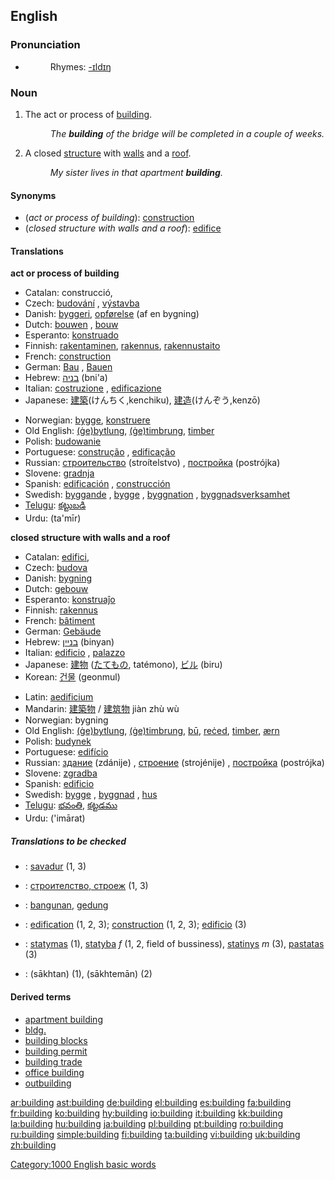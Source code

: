 ==English==

===Pronunciation===
*{{audio|en-us-building.ogg|Audio (US)}}
*:Rhymes: [[Rhymes:English:-ɪldɪŋ|-ɪldɪŋ]]

===Noun===
{{en-noun}}

# {{uncountable}} The act or process of [[build]]ing.
#: ''The '''building''' of the bridge will be completed in a couple of weeks.''
# A closed [[structure]] with [[wall]]s and a [[roof]].
#: ''My sister lives in that apartment '''building'''.''

====Synonyms====
*(''act or process of building''): [[construction]]
*(''closed structure with walls and a roof''): [[edifice]]

====Translations====
'''act or process of building'''
{{top}}
*Catalan: construcció, {{f}}
*Czech: [[budování]] {{n}}, [[výstavba]] {{f}}
*Danish: [[byggeri]], [[opførelse]] (af en bygning)
*Dutch: [[bouwen]] {{n}}, [[bouw]] {{m}}
*Esperanto: [[konstruado]]
*Finnish: [[rakentaminen]], [[rakennus]], [[rakennustaito]]
*French: [[construction#French|construction]] {{f}}
*German: [[Bau]] {{m}}, [[Bauen]] {{n}}
*Hebrew: [[בניה]] (bni'a) {{f}}
*Italian: [[costruzione]] {{f}}, [[edificazione]] {{f}}
*Japanese: [[建築]](けんちく,kenchiku), [[建造]](けんぞう,kenzō)
{{mid}}
*Norwegian: [[bygge]], [[konstruere]]
*Old English: [[bytlung|(ġe)bytlung]], [[timbrung|(ġe)timbrung]], [[timber]]
*Polish: [[budować|budowanie]]
*Portuguese: [[construção]] {{f}}, [[edificação]] {{f}}
*Russian: [[строительство]] (stroítelstvo) {{n}}, [[постройка]] (postrójka) {{f}}
*Slovene: [[gradnja]] {{f}}
*Spanish: [[edificación]] {{f}}, [[construcción]] {{f}}
*Swedish: [[byggande]] {{n}}, [[bygge]] {{n}}, [[byggnation]] {{c}}, [[byggnadsverksamhet]] {{c}}
*[[Telugu]]: [[కట్టుబడి]]
*Urdu: {{URchar|[[تعمیر]]}} (ta'mīr) {{f}}
{{bottom}}

'''closed structure with walls and a roof'''
{{top}}
*Catalan: [[edifici]], {{m}}
*Czech: [[budova]] {{f}}
*Danish: [[bygning]]
*Dutch: [[gebouw]] {{n}}
*Esperanto: [[konstruaĵo]]
*Finnish: [[rakennus]]
*French: [[bâtiment]] {{m}}
*German: [[Gebäude]] {{n}}
*Hebrew: [[בניין]] (binyan) {{m}}
*Italian: [[edificio]] {{m}}, [[palazzo]] {{m}}
*Japanese: [[建物]] ([[たてもの]], tatémono), [[ビル]] (biru)
*Korean: [[건물]] (geonmul)
{{mid}}
*Latin: [[aedificium]] {{n}}
*Mandarin: [[建築物]] / [[建筑物]] jiàn zhù wù
*Norwegian: bygning
*Old English: [[bytlung|(ġe)bytlung]], [[timbrung|(ġe)timbrung]], [[bu|bū]], [[reced|reċed]], [[timber]], [[ærn]]
*Polish: [[budynek]] {{m}}
*Portuguese: [[edifício]] {{m}}
*Russian: [[здание]] (zdánije) {{n}}, [[строение]] (strojénije) {{n}}, [[постройка]] (postrójka) {{f}}
*Slovene: [[zgradba]] {{f}}
*Spanish: [[edificio]] {{m}}
*Swedish: [[bygge]] {{n}}, [[byggnad]] {{c}}, [[hus]] {{n}}
*[[Telugu]]: [[భవంతి]], [[కట్టడము]]
*Urdu: {{URchar|[[عمارت]]}} ('imārat) {{f}}
{{bottom}}

=====Translations to be checked=====
{{checktrans}}
*{{ttbc|Breton}}: [[savadur]] {{m}} (1, 3)
*{{ttbc|Bulgarian}}: [[строителство, строеж]] {{m}} (1, 3)
*{{ttbc|Indonesian}}: [[bangun|bangunan]], [[gedung]]
*{{ttbc|Interlingua}}: [[edification]] (1, 2, 3); [[construction]] (1, 2, 3); [[edificio]] (3)
*{{ttbc|Lithuanian}}: [[statymas]] {{m}} (1), [[statyba]] ''f'' (1, 2, field of bussiness), [[statinys]] ''m'' (3), [[pastatas]] {{m}} (3)
*{{ttbc|Persian}}: {{FAchar|[[ساختن]]}} (sākhtan) (1), {{FAchar|[[ساختمان]]}} (sākhtemān) (2)

====Derived terms====
*[[apartment building]]
*[[bldg.]]
*[[building blocks]]
*[[building permit]]
*[[building trade]]
*[[office building]]
*[[outbuilding]]

[[Category:1000 English basic words]]

[[ar:building]]
[[ast:building]]
[[de:building]]
[[el:building]]
[[es:building]]
[[fa:building]]
[[fr:building]]
[[ko:building]]
[[hy:building]]
[[io:building]]
[[it:building]]
[[kk:building]]
[[la:building]]
[[hu:building]]
[[ja:building]]
[[pl:building]]
[[pt:building]]
[[ro:building]]
[[ru:building]]
[[simple:building]]
[[fi:building]]
[[ta:building]]
[[vi:building]]
[[uk:building]]
[[zh:building]]